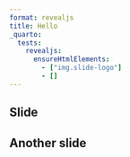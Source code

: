 ```yaml
---
format: revealjs 
title: Hello
_quarto:
  tests:
    revealjs:
      ensureHtmlElements:
        - ["img.slide-logo"]
        - []
---
```


## Slide

## Another slide